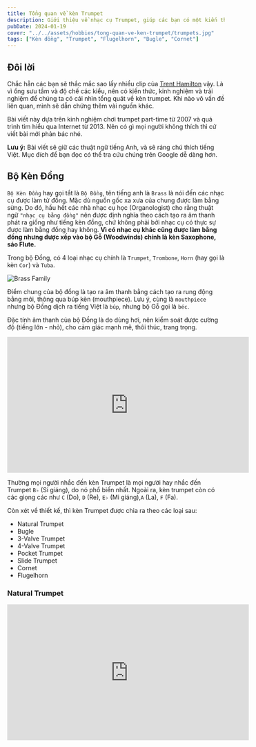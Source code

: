 ```yaml
---
title: Tổng quan về kèn Trumpet
description: Giới thiệu về nhạc cụ Trumpet, giúp các bạn có một kiến thức cơ bản về nhạc cụ mình đang sử dụng.
pubDate: 2024-01-19
cover: "../../assets/hobbies/tong-quan-ve-ken-trumpet/trumpets.jpg"
tags: ["Kèn đồng", "Trumpet", "Flugelhorn", "Bugle", "Cornet"]
---
```


## Đôi lời

Chắc hẳn các bạn sẽ thắc mắc sao lấy nhiều clip của [Trent Hamilton](https://www.youtube.com/@TrentHamilton) vậy. Là vì ổng sưu tầm và độ chế các kiểu, nên có kiến thức, kinh nghiệm và trải nghiệm để chúng ta có cái nhìn tổng quát về kèn trumpet. Khi nào vô vấn đề liên quan, mình sẽ dẫn chứng thêm vài nguồn khác.

Bài viết này dựa trên kinh nghiệm chơi trumpet part-time từ 2007 và quá trình tìm hiểu qua Internet từ 2013. Nên có gì mọi người không thích thì cứ viết bài mới phản bác nhé.

<strong className="text-red-500">Lưu ý:</strong> Bài viết sẽ giữ các thuật ngữ tiếng
Anh, và sẽ ráng chú thích tiếng Việt. Mục đích để bạn đọc có thể tra cứu chúng trên
Google dễ dàng hơn.

## Bộ Kèn Đồng

`Bộ Kèn Đồng` hay gọi tắt là `Bộ Đồng`, tên tiếng anh là `Brass` là nói đến các nhạc cụ được làm từ đồng. Mặc dù nguồn gốc xa xưa của chung được làm bằng sừng. Do đó, hầu hết các nhà nhạc cụ học (Organologist) cho rằng thuật ngữ `"nhạc cụ bằng đồng"` nên được định nghĩa theo cách tạo ra âm thanh phát ra giống như tiếng kèn đồng, chứ không phải bởi nhạc cụ có thực sự được làm bằng đồng hay không. **Vì có nhạc cụ khác cũng được làm bằng đồng nhưng được xếp vào bộ Gỗ (Woodwinds) chính là kèn Saxophone, sáo Flute.**

Trong bộ Đồng, có 4 loại nhạc cụ chính là `Trumpet`, `Trombone`, `Horn` (hay gọi là kèn `Cor`) và `Tuba`.

![Brass Family](../../assets/hobbies/tong-quan-ve-ken-trumpet/brass-family.jpeg)

Điểm chung của bộ đồng là tạo ra âm thanh bằng cách tạo ra rung động bằng môi, thông qua búp kèn (mouthpiece). Lưu ý, cùng là `mouthpiece` nhưng bộ Đồng dịch ra tiếng Việt là `búp`, nhưng bộ Gỗ gọi là `béc`.

Đặc tính âm thanh của bộ Đồng là do dùng hơi, nên kiểm soát được cường độ (tiếng lớn - nhỏ), cho cảm giác mạnh mẽ, thôi thúc, trang trọng.

<iframe
  width="560"
  height="315"
  src="https://www.youtube.com/embed/bwQumQpug_E?si=CPPvKbP2qFfpWOpn"
  title="YouTube video player"
  frameborder="0"
  allow="accelerometer; autoplay; clipboard-write; encrypted-media; gyroscope; picture-in-picture; web-share"
  allowfullscreen
/>

## Kèn Trumpet

<div class="md:max-w-120 mx-auto">
![The Trumpet Family](../../assets/hobbies/tong-quan-ve-ken-trumpet/the-trumpet-family.jpeg)
</div>

Kèn Trumpet là nhạc cụ cao nhất trong bộ Đồng (lấy cao độ theo Piano).

| Cao độ    | Nhạc cụ                                                                                                |
| --------- | ------------------------------------------------------------------------------------------------------ |
| B♭4 / A4  | Piccolo Trumpet                                                                                        |
| E♭4       | Soprano Cornet, Soprano Trumpet (?)                                                                    |
| B♭3       | Trumpet, Cornet, Flugelhorn, Soprano Trombone, Soprano trombone                                        |
| F3        | F Mellophone                                                                                           |
| E♭3       | Alto Horn, Alto Trombone, Alto Trumpet                                                                 |
| B♭2       | Tenor & Bass Trombone, Baritone horn, Euphonium, B♭ Horn, Bass trumpet, Natural trumpet, B♭ Mellophone |
| F2        | French Horn, Contrabass trombone, Cimbasso                                                             |
| E♭2 / F2. | Bass Tuba                                                                                              |
| B♭1 / C2  | Contrabass Tuba, Contrabass trombone                                                                   |

Bảng này thể hiện khoảng cao độ mọi người hay sử dụng nhất, thường là `F#3` tới `A5`.

Còn nốt cao nhất thì tùy vào mỗi người. Như mình thì lên được tới `C6`. Còn Aturo Sandoval thì mấy nốt cao tít.

<iframe width="560" height="315" src="https://www.youtube.com/embed/EXjyU9M9mII?si=2dd6F69Wvg638IPy" title="YouTube video player" frameborder="0" allow="accelerometer; autoplay; clipboard-write; encrypted-media; gyroscope; picture-in-picture; web-share" referrerpolicy="strict-origin-when-cross-origin" allowfullscreen></iframe>

Thường mọi người nhắc đến kèn Trumpet là mọi người hay nhắc đến Trumpet `B♭` (Si giáng), do nó phổ biến nhất. Ngoài ra, kèn trumpet còn có các giọng các như `C` (Do), `D` (Re), `E♭` (Mi giáng),`A` (La), `F` (Fa).

Còn xét về thiết kế, thì kèn Trumpet được chia ra theo các loại sau:
- Natural Trumpet
- Bugle
- 3-Valve Trumpet
- 4-Valve Trumpet
- Pocket Trumpet
- Slide Trumpet
- Cornet
- Flugelhorn

### Natural Trumpet

<iframe width="560" height="315" src="https://www.youtube.com/embed/b24w_ykmwD4?si=5olenCVS5pLX1nhs" title="YouTube video player" frameborder="0" allow="accelerometer; autoplay; clipboard-write; encrypted-media; gyroscope; picture-in-picture; web-share" allowfullscreen/>

Có nguồn nói Natural Trumpet xuất hiện từ trước cuối thời Baroque. Ban đầu, người chơi phải điều chỉnh môi để có thể điều chỉnh cao độ. Sau này, người ta cải tiến lại bằng cách khoét thêm lỗ để bấm như trong clip của [Alison Balsom](https://www.alisonbalsom.com) phía trên.

### Bugle

<iframe width="560" height="315" src="https://www.youtube.com/embed/2yQFvZsN43A?si=xlFX6gQdbko47wua" title="YouTube video player" frameborder="0" allow="accelerometer; autoplay; clipboard-write; encrypted-media; gyroscope; picture-in-picture; web-share" allowfullscreen/>

Bugle chính là biến thể của Natural Trumpet, loại kèn có chiều dài chỉ bằng một nửa Natural Trumpet, nên có cao độ cao hơn 1 quãng 8 và hay sử dụng trong quân đội, hướng đạo sinh trong phim hay coi.

Sau này, người ta cải tiến dần Bugle có 1 hoặc 2 valve để có thể thay đổi cao độ.

<iframe width="560" height="315" src="https://www.youtube.com/embed/OkbspKwa76k?si=1rRQ5zETTnU_ivLu" title="YouTube video player" frameborder="0" allow="accelerometer; autoplay; clipboard-write; encrypted-media; gyroscope; picture-in-picture; web-share" allowfullscreen/>

### 3-Valve Trumpet

Đây là mẫu kèn Trumpet phổ biến, với 3 phím bấm. Thường là ở giọng `B♭`, `C`, `D`, `Eb`. Tuy nhiên vẫn có một số mẫu hiếm ở giọng `F`, `G` và `A`.

<div class="md:max-w-[20rem] mx-auto">
![Vincent Bach Stradivarius 37](../../assets/hobbies/tong-quan-ve-ken-trumpet/bach-strad-37.jpg)
</div>

Có một biến thể khác là `Fanfare Trumpet` hay còn gọi là `Herald Trumpet`, loa dài hơn, nhỏ hơn so với loại thông thường và cho tiếng sáng hơn. Thường hay được dùng trong nghi lễ hoàng gia hoặc quân đội.

<iframe width="560" height="315" src="https://www.youtube.com/embed/x7LoCOWvbdU?si=GKqoYmVKNGQefuSr" title="YouTube video player" frameborder="0" allow="accelerometer; autoplay; clipboard-write; encrypted-media; gyroscope; picture-in-picture; web-share" allowfullscreen/>

Mỗi valve có một chức năng, nhìn vào số được đánh trên valve từ búp ra tới loa kèn, lần lượt là `1`, `2` và `3`.
- Không bấm gì hết
- Bấm valve 1 để xuống 1 cung
- Bấm valve 2 để xuống 1/2 cung (nửa cung)
- Bấm valve 3 để xuống 1+1/2 cung (1 cung rưỡi)

Và ta kết hợp việc bấm và điều chỉnh môi để thay đổi cao độ. Coi bảng dưới đây.

![table-of-harmonics-with-valves](../../assets/hobbies/tong-quan-ve-ken-trumpet/table-of-harmonics-with-valves.png)

Thường người ta sẽ bấm `1+2` thay vì `3` để xuống **một cung rưỡi**. Do thực tế, cao độ của valve `3` bị thấp hơn so với khi bấm `1+2`. Có thể đo tần số để biết, mà cũng tùy kèn mà chênh lệch nhiều hay ít. Và cũng tùy người chơi nữa.

### 4-Valve Trumpet

Thường các mẫu 4 valve là giọng `A`, tên thường gọi là `Piccolo Trumpet`. Vì nó là giọng cao nhất. Thấy vậy, nó là kèn khó chơi nhất trong các loại kèn trumpet do cao độ không ổn định. Bạn phải tập để giữ đúng cao độ, và cần thiết bị hỗ trợ.

<iframe width="560" height="315" src="https://www.youtube.com/embed/Zw1kLdFdxMI?si=OnvDgXVmErBXoIDA" title="YouTube video player" frameborder="0" allow="accelerometer; autoplay; clipboard-write; encrypted-media; gyroscope; picture-in-picture; web-share" allowfullscreen/>

3 valve đầu cũng y chang loại phía trên. Riêng valve `4` được thêm vào để xuống `2+1/2` cung (2 cung rưỡi)

![piccolo-trumpet-fingering-chart](../../assets/hobbies/tong-quan-ve-ken-trumpet/piccolo-trumpet-fingering-chart.jpg)

### Pocket Trumpet

Loại này sinh ra nhằm mục đích nhỏ gọn. Phổ biến là giọng `B♭`.

<iframe width="560" height="315" src="https://www.youtube.com/embed/jVzQKWiDN9A?si=-pF4mDm-7mvb29iY" title="YouTube video player" frameborder="0" allow="accelerometer; autoplay; clipboard-write; encrypted-media; gyroscope; picture-in-picture; web-share" allowfullscreen/>

### Slide Trumpet

Xa xưa, người ta có thử cách chế một cái ống trượt trên Natural Trumpet để thay đổi cao độ giống loại trong clip này.

<iframe width="560" height="315" src="https://www.youtube.com/embed/UZFDhFBFHck?si=7V8AYom5WSyNAHs4" title="YouTube video player" frameborder="0" allow="accelerometer; autoplay; clipboard-write; encrypted-media; gyroscope; picture-in-picture; web-share" allowfullscreen/>

Những người theo trường phái này phát triển và nó gần giống cách kéo Trombone. Nhưng vẫn giữ được cao độ và màu âm của Trumpet. Tới ngày nay, nó bắt đầu lẫn lộn giữa `Slide Trumpet` và `Soprano Trombone` luôn.

<iframe width="560" height="315" src="https://www.youtube.com/embed/biqJ0apNk8Q?si=0633LvhMgwvbEEJ8" title="YouTube video player" frameborder="0" allow="accelerometer; autoplay; clipboard-write; encrypted-media; gyroscope; picture-in-picture; web-share" allowfullscreen/>

### Cornet

Tuy cùng hình dáng, nhưng lịch sử phát triển Cornet song song với lịch sử phát triển của Trumpet chứ không hẳn là biến thể. Trong lịch sử phát triển của 2 nhạc cụ này, công nghệ được chia sẻ lẫn nhau. Về cơ bản thì tiếng Cornet sẽ tối hơn so với Trumpet.

Kèn Cornet có 2 trường phái, một là `short model` thường được sử dụng ở các dàn nhạc của Anh với giọng `E♭`.

<div class="md:max-w-[20rem] mx-auto">
![Cornet Short Model](../../assets/hobbies/tong-quan-ve-ken-trumpet/cornet-short-model.jpg)
</div>

Trường phái còn lại là `long model`, phổ biến hơn ở Mỹ với giọng `B♭`.

<div class="md:max-w-[20rem] mx-auto">
![Cornet Long Model](../../assets/hobbies/tong-quan-ve-ken-trumpet/olds-ambassador-bb-cornet.jpg)
</div>

### Flugelhorn

![Flugelhorn vs Trumpet](../../assets/hobbies/tong-quan-ve-ken-trumpet/flugelhorn-vs-trumpet.jpg)

Cũng là cùng thiết kế 3 phim như Trumpet, Cornet và cùng giọng `B♭`, nhưng Flugelhorn cho tiếng tối hơn cả Cornet.

<iframe width="560" height="315" src="https://www.youtube.com/embed/zo8hIc7DpuE?si=DKrt_VJocbYG_fOD" title="YouTube video player" frameborder="0" allow="accelerometer; autoplay; clipboard-write; encrypted-media; gyroscope; picture-in-picture; web-share" allowfullscreen/>

## Một số thông tin thú vị

Từ `"horn"` với nghĩa ban đầu là những nhạc cụ được làm từ sừng động vật, thường là sừng bò. Từ `"bugle"` có nguồn gốc từ tiếng Latin `"buculus"`, có nghĩa là _bò con (young bull)_. Còn từ `"cor"` trong `cornet`, `cor anglais`, `tenor cor` có nguồn gốc từ tiếng Latin, `"cornu"`, nghĩa là _sừng_.

## Tham khảo

- Mr. Q's Music, [BRASS](https://www.mrqsmusic.com/brass-family.html)
- Wikipedia, [Bộ Đồng](https://vi.wikipedia.org/wiki/B%E1%BB%99_%C4%91%E1%BB%93ng)
- Wikipedia, [Pitch of brass instruments](https://en.wikipedia.org/wiki/Pitch_of_brass_instruments)
- Yamaha, [The tone is affected by the material](https://www.yamaha.com/en/musical_instrument_guide/horn/selection)
- Trent Hamilton, [The Trumpet Family](https://www.youtube.com/watch?v=0UxaeYoDtdA)
- Gear4music, [The 9 Types Of Trumpets Every Brass Player Should Know](https://www.gear4music.com/blog/types-of-trumpets)
- Wikipedia, [Natural Trumpet](https://en.wikipedia.org/wiki/Natural_trumpet)
- Jean-Baptiste Arban, [Arban's Complete Conservatory Method for Trumpet (Cornet) or Eb Alto, Bb Tenor, Baritone, Euphonium and Bb Bass in Treble Clef](https://www.amazon.com/Complete-Conservatory-Trumpet-Baritone-Euphonium/dp/0825803853)
- Gregg Monks, [The History of The Cornet, From Pre-History to the Present](http://blackdiamondbrass.org/tpthist/trpthist.htm)
- Bruce Chidester , [Why did the Cornet become a second rate citizen?](https://www.thetrumpetblog.com/why-did-the-cornet-become-a-second-rate-citizen)
- Trumpet Biz, [What Is A Flugelhorn?](https://trumpet.biz/flugelhorn/what-is-a-flugelhorn)
- Wikipedia, [Flugelhorn](https://en.wikipedia.org/wiki/Flugelhorn)